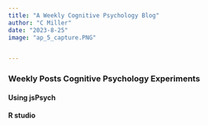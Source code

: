 ```yaml
---
title: "A Weekly Cognitive Psychology Blog"
author: "C Miller"
date: "2023-8-25"
image: "ap_5_capture.PNG"


---
```


### Weekly Posts Cognitive Psychology Experiments 

#### Using jsPsych

#### R studio
